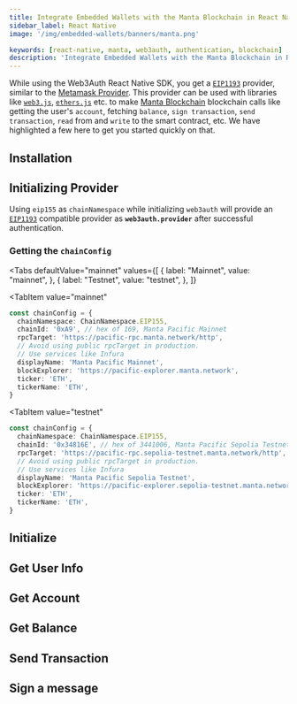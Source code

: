 ```yaml
---
title: Integrate Embedded Wallets with the Manta Blockchain in React Native
sidebar_label: React Native
image: '/img/embedded-wallets/banners/manta.png'

keywords: [react-native, manta, web3auth, authentication, blockchain]
description: 'Integrate Embedded Wallets with the Manta Blockchain in React Native | Embedded Wallets'
---
```



<SEO
  title="Integrate Embedded Wallets with the Manta Blockchain in React Native"
  description="Integrate Embedded Wallets with the Manta Blockchain in React Native | Embedded Wallets"
  image="https://docs.metamask.io/img/embedded-wallets/banners/manta.png"
  slug="/embedded-wallets/connect-blockchain/evm/manta/react-native"
/>

While using the Web3Auth React Native SDK, you get a [`EIP1193`](https://eips.ethereum.org/EIPS/eip-1193) provider, similar to the [Metamask Provider](https://docs.metamask.io/guide/ethereum-provider.html). This provider can be used with libraries like [`web3.js`](https://web3js.readthedocs.io/en/v1.2.8/getting-started.html), [`ethers.js`](https://docs.ethers.io/v5/getting-started/) etc. to make [Manta Blockchain](https://manta.network/) blockchain calls like getting the user's `account`, fetching `balance`, `sign transaction`, `send transaction`, `read` from and `write` to the smart contract, etc. We have highlighted a few here to get you started quickly on that.

## Installation

<InstallationSnippet />

## Initializing Provider

Using `eip155` as `chainNamespace` while initializing `web3auth` will provide an [`EIP1193`](https://eips.ethereum.org/EIPS/eip-1193) compatible provider as **`web3auth.provider`** after successful authentication.

### Getting the `chainConfig`

<Tabs
 defaultValue="mainnet"
  values={[
    { label: "Mainnet", value: "mainnet", },
    { label: "Testnet", value: "testnet", },
  ]}
>
<TabItem
  value="mainnet"
>

```typescript
const chainConfig = {
  chainNamespace: ChainNamespace.EIP155,
  chainId: '0xA9', // hex of 169, Manta Pacific Mainnet
  rpcTarget: 'https://pacific-rpc.manta.network/http',
  // Avoid using public rpcTarget in production.
  // Use services like Infura
  displayName: 'Manta Pacific Mainnet',
  blockExplorer: 'https://pacific-explorer.manta.network',
  ticker: 'ETH',
  tickerName: 'ETH',
}
```

</TabItem>

<TabItem
  value="testnet"
>

```typescript
const chainConfig = {
  chainNamespace: ChainNamespace.EIP155,
  chainId: '0x34816E', // hex of 3441006, Manta Pacific Sepolia Testnet
  rpcTarget: 'https://pacific-rpc.sepolia-testnet.manta.network/http',
  // Avoid using public rpcTarget in production.
  // Use services like Infura
  displayName: 'Manta Pacific Sepolia Testnet',
  blockExplorer: 'https://pacific-explorer.sepolia-testnet.manta.network',
  ticker: 'ETH',
  tickerName: 'ETH',
}
```

</TabItem>
</Tabs>

## Initialize

<InitialisationSnippet />

## Get User Info

<UserInfoSnippet />

## Get Account

<GetAccountSnippet />

## Get Balance

<GetBalanceSnippet />

## Send Transaction

<SendTransactionSnippet />

## Sign a message

<SignMessageSnippet />
